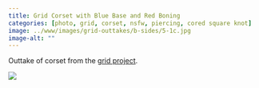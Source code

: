 ```yaml
---
title: Grid Corset with Blue Base and Red Boning
categories: [photo, grid, corset, nsfw, piercing, cored square knot]
image: ../www/images/grid-outtakes/b-sides/5-1c.jpg
image-alt: ""
---
```


Outtake of corset from the [grid project](/posts/2025-01-27_grid-project.html).

![](../www/images/grid-outtakes/b-sides/5-1c.jpg)

